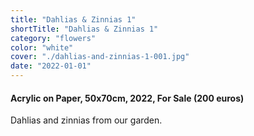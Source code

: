 ```yaml
---
title: "Dahlias & Zinnias 1"
shortTitle: "Dahlias & Zinnias 1"
category: "flowers"
color: "white"
cover: "./dahlias-and-zinnias-1-001.jpg"
date: "2022-01-01"
---
```

    
#### Acrylic on Paper, 50x70cm, 2022, For Sale (200 euros)
    
Dahlias and zinnias from our garden.